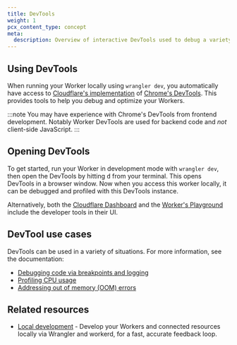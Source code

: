 ```yaml
---
title: DevTools
weight: 1
pcx_content_type: concept
meta:
  description: Overview of interactive DevTools used to debug a variety of situations
---
```


## Using DevTools

When running your Worker locally using `wrangler dev`, you automatically have access to [Cloudflare's implementation](https://github.com/cloudflare/workers-sdk/tree/main/packages/wrangler-devtools?cf_target_id=115890352C73E75FD7D837D0B8720E96) of [Chrome's DevTools](https://developer.chrome.com/docs/devtools/overview).
This provides tools to help you debug and optimize your Workers.

:::note
You may have experience with Chrome's DevTools from frontend development. Notably Worker DevTools are used for backend code and _not_ client-side JavaScript.
:::

## Opening DevTools

To get started, run your Worker in development mode with `wrangler dev`, then open the DevTools by hitting <kbd>d</kbd> from your terminal. This opens DevTools in a browser window. Now when you access this worker locally, it can be debugged and profiled with this DevTools instance.

Alternatively, both the [Cloudflare Dashboard](https://dash.cloudflare.com/) and the [Worker's Playground](https://workers.cloudflare.com/playground) include the developer tools in their UI.

## DevTool use cases

DevTools can be used in a variety of situations. For more information, see the documentation:

- [Debugging code via breakpoints and logging](/workers/observability/dev-tools/breakpoints/)
- [Profiling CPU usage](/workers/observability/dev-tools/cpu-usage/)
- [Addressing out of memory (OOM) errors](/workers/observability/dev-tools/memory-usage/)

## Related resources

- [Local development](/workers/testing/local-development/) - Develop your Workers and connected resources locally via Wrangler and workerd, for a fast, accurate feedback loop.
